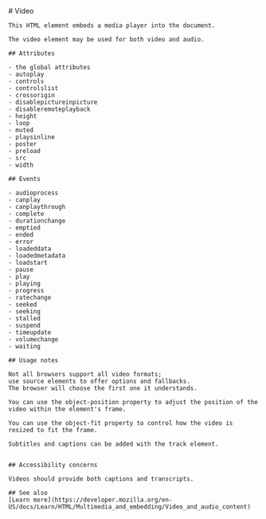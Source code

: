 
<MainHeader/>
<main>
  <article>
    # Video

    This HTML element embeds a media player into the document.

    The video element may be used for both video and audio.

    ## Attributes

    - the global attributes
    - autoplay
    - controls
    - controlslist
    - crossorigin
    - disablepictureinpicture
    - disableremoteplayback
    - height
    - loop
    - muted
    - playsinline
    - poster
    - preload
    - src
    - width

    ## Events

    - audioprocess
    - canplay
    - canplaythrough
    - complete
    - durationchange
    - emptied
    - ended
    - error
    - loadeddata
    - loadedmetadata
    - loadstart
    - pause
    - play
    - playing
    - progress
    - ratechange
    - seeked
    - seeking
    - stalled
    - suspend
    - timeupdate
    - volumechange
    - waiting

    ## Usage notes

    Not all browsers support all video formats;
    use source elements to offer options and fallbacks.
    The browser will choose the first one it understands.

    You can use the object-position property to adjust the position of the video within the element's frame.

    You can use the object-fit property to control how the video is resized to fit the frame.

    Subtitles and captions can be added with the track element.


    ## Accessibility concerns

    Videos should provide both captions and transcripts.

    ## See also
    [Learn more](https://developer.mozilla.org/en-US/docs/Learn/HTML/Multimedia_and_embedding/Video_and_audio_content)
  </article>
</main>